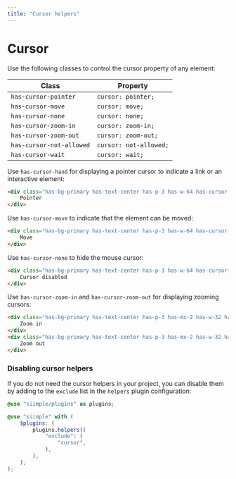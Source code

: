 ```yaml
---
title: "Cursor helpers"
--- 
```


# Cursor

Use the following classes to control the cursor property of any element:

| Class | Property |
|-------|----------|
| `has-cursor-pointer`     | `cursor: pointer;` |
| `has-cursor-move`        | `cursor: move;` |
| `has-cursor-none`        | `cursor: none;` |
| `has-cursor-zoom-in`     | `cursor: zoom-in;` |
| `has-cursor-zoom-out`    | `cursor: zoom-out;` |
| `has-cursor-not-allowed` | `cursor: not-allowed;` |
| `has-cursor-wait`        | `cursor: wait;` |


Use `has-cursor-hand` for displaying a pointer cursor to indicate a link or an interactive element:

```html live=true centered=true bg=blue-200 color=white
<div class="has-bg-primary has-text-center has-p-3 has-w-64 has-cursor-pointer">
    Pointer
</div>
```

Use `has-cursor-move` to indicate that the element can be moved:

```html live=true centered=true bg=blue-200 color=white
<div class="has-bg-primary has-text-center has-p-3 has-w-64 has-cursor-move">
    Move
</div>
```


Use `has-cursor-none` to hide the mouse cursor:

```html live=true centered=true bg=blue-200 color=white
<div class="has-bg-primary has-text-center has-p-3 has-w-64 has-cursor-none">
    Cursor disabled
</div>
```

Use `has-cursor-zoom-in` and `has-cursor-zoom-out` for displaying zooming cursors:

```html live=true centered=true bg=blue-200 color=white
<div class="has-bg-primary has-text-center has-p-3 has-mx-2 has-w-32 has-cursor-zoom-in">
    Zoom in
</div>
<div class="has-bg-primary has-text-center has-p-3 has-mx-2 has-w-32 has-cursor-zoom-out">
    Zoom out
</div>
```







### Disabling cursor helpers

If you do not need the cursor helpers in your project, you can disable them by adding to the `exclude` list in the `helpers` plugin configuration:

```scss
@use "siimple/plugins" as plugins;

@use "siimple" with (
    $plugins: (
        plugins.helpers((
            "exclude": (
                "cursor",
            ),
        ),
    ),
);
```
